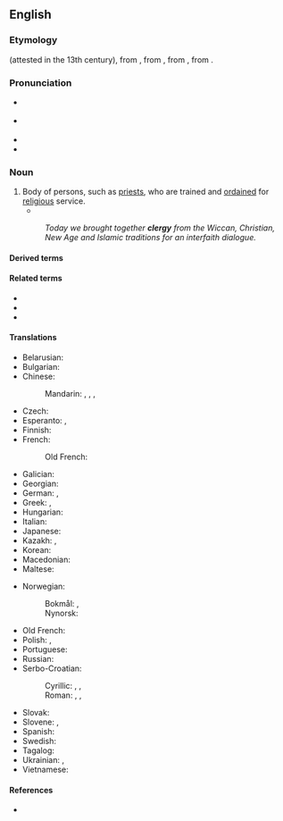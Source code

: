 ==English==

===Etymology===
{{root|en|ine-pro|*kelh₂-}}
{{inh|en|enm|clergie}} (attested in the 13th century), from {{der|en|fro|clergié||learned men}}, from {{der|en|LL.|clēricātus}}, from {{der|en|la|clēricus||one ordained for religious services}}, from {{der|en|grc|κληρικός||of the clergy}}.

===Pronunciation===
* {{a|RP}} {{IPA|en|/ˈklɜːdʒi/}}
* {{a|GA}} {{IPA|en|/ˈklɝd͡ʒi/}}
* {{audio|en|en-us-clergy.ogg|Audio (US)}}
* {{rhymes|en|ɜː(ɹ)dʒi|s=2}}

===Noun===
{{en-noun}}

# Body of persons, such as [[priest]]s, who are trained and [[ordained]] for [[religious]] service.
#* {{RQ:Maxwell Mirror and the Lamp|chapter=5|passage=Then everybody once more knelt, and soon the blessing was pronounced. The choir and the '''clergy''' trooped out slowly, [&hellip;], down the nave to the western door. [&hellip;] At a seemingly immense distance the surpliced group stopped to say the last prayer.}}
#: ''Today we brought together '''clergy''' from the Wiccan, Christian, New Age and Islamic traditions for an interfaith dialogue.''

====Derived terms====
{{col4|en
|benefit of clergy
|black clergy
|clergyman
}}

====Related terms====
* {{l|en|cleric}}
* {{l|en|clerical}}
* {{l|en|clerk}}

====Translations====
{{trans-top|people trained to officiate at religious ceremonies and services}}
* Belarusian: {{t|be|духаве́нства|n|sc=Cyrl}}
* Bulgarian: {{t|bg|духове́нство|n|sc=Cyrl}}
* Chinese:
*: Mandarin: {{t+|cmn|神職人員|sc=Hani}}, {{t+|cmn|神职人员|tr=shénzhí rényuán|sc=Hani}}, {{t|cmn|圣职者|tr=shèngzhízhě}}, {{t|cmn|聖職者|tr=shèngzhízhě}}
* Czech: {{t|cs|duchovenstvo|n}}
* Esperanto: {{t|eo|ekleziularo}}, {{t|eo|pastraro}}
* Finnish: {{t+|fi|papisto}}
* French: {{t+|fr|clergé|m}}
*: Old French: {{t|fro|clergie}}
* Galician: {{t+|gl|clero|m}}
* Georgian: {{t|ka|სამღვდელოება}}
* German: {{t+|de|Geistlichkeit|f}}, {{t+|de|Klerus|m}}
* Greek: {{t+|el|κλήρος|m}}, {{t+|el|ιερατείο|n}}
* Hungarian: {{t+|hu|papság}}
* Italian: {{t+|it|clero|m}}
* Japanese: {{t|ja|聖職者|tr=せいしょくしゃ, seishokusha|sc=Jpan}}
* Kazakh: {{t|kk|діни адам}}, {{t|kk|дін басы}}
* Korean: {{t|ko|성직자(聖職者)}}
* Macedonian: {{t|mk|свештенство|n|sc=Cyrl}}
* Maltese: {{t|mt|kleru}}
{{trans-mid}}
* Norwegian:
*: Bokmål: {{t+|nb|geistlighet|m|f}}, {{t|nb|presteskap|n}}
*: Nynorsk: {{t|nn|presteskap|n}}
* Old French: {{t|fro|clergie|f}}
* Polish: {{t+|pl|duchowieństwo|n}}, {{t+|pl|kler|m}}
* Portuguese: {{t+|pt|clero|m}}
* Russian: {{t+|ru|духове́нство|n}}
* Serbo-Croatian:
*: Cyrillic: {{t|sh|клер|m}}, {{t|sh|свештенство|n}}, {{t|sh|свећенство|n}}
*: Roman: {{t+|sh|kler|m}}, {{t+|sh|sveštenstvo|n}}, {{t+|sh|svećenstvo|n}}
* Slovak: {{t|sk|duchovenstvo|n}}
* Slovene: {{t+|sl|duhovščina|f}}, {{t|sl|kler|m}}
* Spanish: {{t+|es|clero|m}}
* Swedish: {{t+|sv|prästerskap}}
* Tagalog: {{t|tl|klero}}
* Ukrainian: {{t|uk|духове́нство|n|sc=Cyrl}}, {{t|uk|причт|m}}
* Vietnamese: {{t|vi|tư tế}}
{{trans-bottom}}

====References====
* {{R:Online Etymology Dictionary}}

{{c|en|Collectives|Religion}}